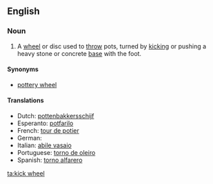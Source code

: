 ==English==

===Noun===
{{en-noun|kick wheels}}

# {{ceramics}} A [[wheel]] or disc used to [[throw]] pots, turned by [[kick]]ing or pushing a heavy stone or concrete [[base]] with the foot.

====Synonyms====
* [[pottery wheel]]

====Translations====
* Dutch: [[pottenbakkersschijf]] {{f}}
* Esperanto: [[potfarilo]]
* French: [[tour de potier]] {{m}}
* German: {{t-|de|Töpferei|f}}
* Italian: [[abile vasaio]] {{m}}
* Portuguese: [[torno de oleiro]] {{m}}
* Spanish: [[torno alfarero]] {{m}}

[[ta:kick wheel]]